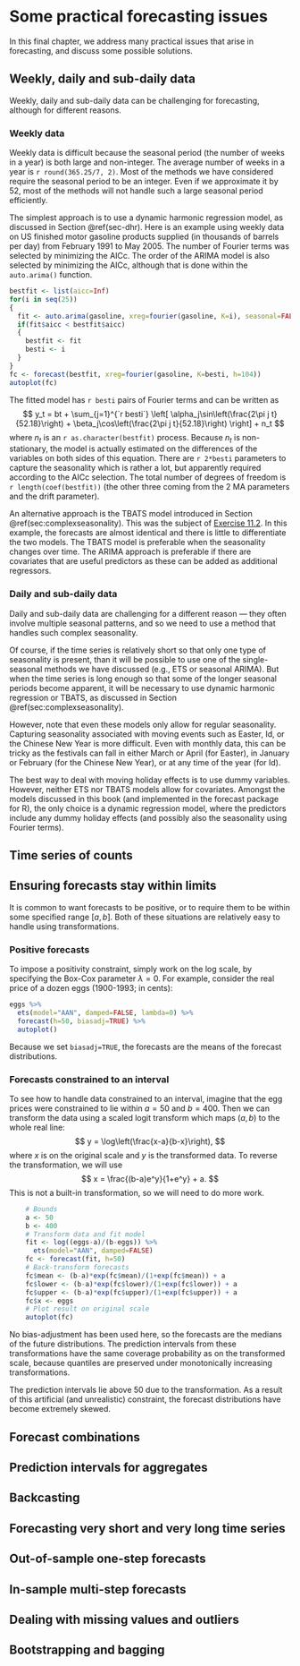 # Some practical forecasting issues {#ch-practical}

In this final chapter, we address many practical issues that arise in forecasting, and discuss some possible solutions.

## Weekly, daily and sub-daily data

Weekly, daily and sub-daily data can be challenging for forecasting, although for different reasons. 

### Weekly data {-}

Weekly data is difficult because the seasonal period (the number of weeks in a year) is both large and non-integer. The average number of weeks in a year is `r round(365.25/7, 2)`. Most of the methods we have considered require the seasonal period to be an integer. Even if we approximate it by 52, most of the methods will not handle such a large seasonal period efficiently.

The simplest approach is to use a dynamic harmonic regression model, as discussed in Section \@ref(sec-dhr).  Here is an example using weekly data on US finished motor gasoline products supplied (in thousands of barrels per day) from February 1991 to May 2005. The number of Fourier terms was selected by minimizing the AICc. The order of the ARIMA model is also selected by minimizing the AICc, although that is done within the `auto.arima()` function.

```r
bestfit <- list(aicc=Inf)
for(i in seq(25))
{
  fit <- auto.arima(gasoline, xreg=fourier(gasoline, K=i), seasonal=FALSE)
  if(fit$aicc < bestfit$aicc)
  {
    bestfit <- fit
    besti <- i
  }
}
fc <- forecast(bestfit, xreg=fourier(gasoline, K=besti, h=104))
autoplot(fc)

```

The fitted model has `r besti` pairs of Fourier terms and can be written as
$$
  y_t = bt + \sum_{j=1}^{`r besti`} \left[ \alpha_j\sin\left(\frac{2\pi j t}{52.18}\right) + \beta_j\cos\left(\frac{2\pi j t}{52.18}\right) \right] + n_t
$$
where $n_t$ is an `r as.character(bestfit)` process. Because $n_t$ is non-stationary, the model is actually estimated on the differences of the variables on both sides of this equation. There are `r 2*besti` parameters to capture the seasonality which is rather a lot, but apparently required according to the AICc selection.  The total number of degrees of freedom is `r length(coef(bestfit))` (the other three coming from the 2 MA parameters and the drift parameter).

An alternative approach is the TBATS model introduced in Section \@ref(sec:complexseasonality). This was the subject of [Exercise 11.2](sec-ex-11.html). In this example, the forecasts are almost identical and there is little to differentiate the two models. The TBATS model is preferable when the seasonality changes over time. The ARIMA approach is preferable if there are covariates that are useful predictors as these can be added as additional regressors.

### Daily and sub-daily data {-}

Daily and sub-daily data are challenging for a different reason --- they often involve multiple seasonal patterns, and so we need to use a method that handles such complex seasonality.

Of course, if the time series is relatively short so that only one type of seasonality is present, than it will be possible to use one of the single-seasonal methods we have discussed (e.g., ETS or seasonal ARIMA). But when the time series is long enough so that some of the longer seasonal periods become apparent, it will be necessary to use dynamic harmonic regression or TBATS, as discussed in Section \@ref(sec:complexseasonality).

However, note that even these models only allow for regular seasonality. Capturing seasonality associated with moving events such as Easter, Id, or the Chinese New Year is more difficult. Even with monthly data, this can be tricky as the festivals can fall in either March or April (for Easter), in January or February (for the Chinese New Year), or at any time of the year (for Id).

The best way to deal with moving holiday effects is to use dummy variables. However, neither ETS nor TBATS models allow for covariates. Amongst the models discussed in this book (and implemented in the forecast package for R), the only choice is a dynamic regression model, where the predictors include any dummy holiday effects (and possibly also the seasonality using Fourier terms).

## Time series of counts

## Ensuring forecasts stay within limits

It is common to want forecasts to be positive, or to require them to be within some specified range $[a,b]$. Both of these situations are relatively easy to handle using transformations.

### Positive forecasts {-}

To impose a positivity constraint, simply work on the log scale, by specifying the Box-Cox parameter $\lambda=0$. For example, consider the real price of a dozen eggs (1900-1993; in cents):

```r
eggs %>%
  ets(model="AAN", damped=FALSE, lambda=0) %>%
  forecast(h=50, biasadj=TRUE) %>%
  autoplot()
```    

Because we set `biasadj=TRUE`, the forecasts are the means of the forecast distributions.

### Forecasts constrained to an interval {-}

To see how to handle data constrained to an interval, imagine that the egg prices were constrained to lie within $a=50$ and $b=400$. Then we can transform the data using a scaled logit transform which maps $(a,b)$ to the whole real line:
$$
y = \log\left(\frac{x-a}{b-x}\right),
$$
where $x$ is on the original scale and $y$ is the transformed data. To reverse the transformation, we will use
$$
x  = \frac{(b-a)e^y}{1+e^y} + a.
$$
This is not a built-in transformation, so we will need to do more work.


```r
    # Bounds
    a <- 50
    b <- 400
    # Transform data and fit model
    fit <- log((eggs-a)/(b-eggs)) %>%
      ets(model="AAN", damped=FALSE)
    fc <- forecast(fit, h=50)
    # Back-transform forecasts
    fc$mean <- (b-a)*exp(fc$mean)/(1+exp(fc$mean)) + a
    fc$lower <- (b-a)*exp(fc$lower)/(1+exp(fc$lower)) + a
    fc$upper <- (b-a)*exp(fc$upper)/(1+exp(fc$upper)) + a
    fc$x <- eggs
    # Plot result on original scale
    autoplot(fc)
```    

No bias-adjustment has been used here, so the forecasts are the medians of the future distributions. The prediction intervals from these transformations have the same coverage probability as on the transformed scale, because quantiles are preserved under monotonically increasing transformations.

The prediction intervals lie above 50 due to the transformation. As a result of this artificial (and unrealistic) constraint, the forecast distributions have become extremely skewed.

## Forecast combinations {#sec-combinations}

## Prediction intervals for aggregates

## Backcasting

## Forecasting very short and very long time series

## Out-of-sample one-step forecasts

## In-sample multi-step forecasts

## Dealing with missing values and outliers

## Bootstrapping and bagging

